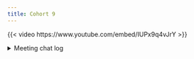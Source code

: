 ```yaml
---
title: Cohort 9
---
```


{{< video https://www.youtube.com/embed/IUPx9q4vJrY >}}

<details>

<summary>Meeting chat log</summary>
```
00:12:52	Olivier Leroy:	Start
00:17:30	Olivier Leroy:	my_table$my_field
00:29:14	Olivier Leroy:	(Save in project! Or I will callJenny!)
00:30:42	Derek Sollberger:	If I run "collinsavings$balance <- 1234", I don't get an error??
00:32:03	Derek Sollberger:	Reacted to "(Save in project! Or..." with 🔥
00:33:12	Steffi LaZerte (she/her):	I don't think you should?
00:36:27	Derek Sollberger:	Replying to "I don't think you sh..."

Right.  I thought that the overall question was whether or not we could use the assignment operator
00:38:53	Olivier Leroy:	My understanding is that myniceprint and mybankaccount has two different enclosing
00:40:21	Olivier Leroy:	Yup states are so hard to manage!
00:40:37	Olivier Leroy:	Environment > states 😛
00:47:41	Jeffrey Stevens:	F10
00:50:22	Olivier Leroy:	I would like copilot to use billionaire name instead of John
00:51:25	Olivier Leroy:	I am already bad at copy pasting, I would be really bad with co pilot
00:54:36	Olivier Leroy:	Using just names to get the list of method is really nice versus S3
00:57:38	Derek Sollberger:	aside: this `ids` package looks to ben convenient for creating fake practice data

https://cran.r-project.org/web/packages/ids/vignettes/ids.html
00:57:39	Olivier Leroy:	It is just increasing an an ids
01:00:49	Jo Hardin:	I need to take off for another meeting.  Great job @Diana Garcia Cortes !!!  Nice shirt @Jeffrey Stevens .  🙂  See you all next week.
01:01:29	Olivier Leroy:	Reacted to "I need to take off f..." with 😄
01:01:57	Olivier Leroy:	Good example
01:03:23	Olivier Leroy:	Yup tricky on tempfile() / tempdir()
01:06:32	Olivier Leroy:	End
```
</details>
